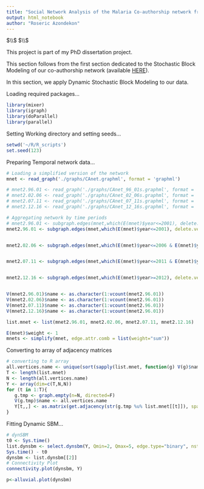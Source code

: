 ```yaml
---
title: "Social Network Analysis of the Malaria Co-authorship network from Benin"
output: html_notebook
author: "Roseric Azondekon"
---
```

$\\$
$\\$

This project is part of my PhD dissertation project.

This section follows from the first section dedicated to the Stochastic Block Modeling of our co-authorship network (available [HERE](http://#)).

In this section, we apply Dynamic Stochastic Block Modeling to our data.

Loading required packages...
```r
library(mixer)
library(igraph)
library(doParallel)
library(parallel)
```

Setting Working directory and setting seeds...
```r
setwd('~/R/R_scripts')
set.seed(123)
```

Preparing Temporal network data...
```r
# Loading a simplified version of the network
mnet <- read_graph('./graphs/CAnet.graphml', format = 'graphml')

# mnet2.96.01 <- read_graph('./graphs/CAnet_96_01s.graphml', format = 'graphml')
# mnet2.02.06 <- read_graph('./graphs/CAnet_02_06s.graphml', format = 'graphml')
# mnet2.07.11 <- read_graph('./graphs/CAnet_07_11s.graphml', format = 'graphml')
# mnet2.12.16 <- read_graph('./graphs/CAnet_12_16s.graphml', format = 'graphml')
```


```r
# Aggregating network by time periods
# mnet2.96.01 <- subgraph.edges(mnet,which(E(mnet)$year<=2001), delete.vertices = F)
mnet2.96.01 <- subgraph.edges(mnet,which(E(mnet)$year<=2001), delete.vertices = F)


mnet2.02.06 <- subgraph.edges(mnet,which(E(mnet)$year<=2006 & E(mnet)$year>=2002), delete.vertices = F)


mnet2.07.11 <- subgraph.edges(mnet,which(E(mnet)$year<=2011 & E(mnet)$year>=2007), delete.vertices = F)


mnet2.12.16 <- subgraph.edges(mnet,which(E(mnet)$year>=2012), delete.vertices = F)


V(mnet2.96.01)$name <- as.character(1:vcount(mnet2.96.01))
V(mnet2.02.06)$name <- as.character(1:vcount(mnet2.96.01))
V(mnet2.07.11)$name <- as.character(1:vcount(mnet2.96.01))
V(mnet2.12.16)$name <- as.character(1:vcount(mnet2.96.01))

list.mnet <- list(mnet2.96.01, mnet2.02.06, mnet2.07.11, mnet2.12.16)
```

```r
E(mnet)$weight <- 1
mnets <- simplify(mnet, edge.attr.comb = list(weight="sum"))
```


Converting to array of adjacency matrices
```r
# converting to R array
all.vertices.name <- unique(sort(sapply(list.mnet, function(g) V(g)$name)))
T <- length(list.mnet)
N <- length(all.vertices.name)
Y <- array(dim=c(T,N,N))
for (t in 1:T){
   g.tmp <- graph.empty(n=N, directed=F)
   V(g.tmp)$name <- all.vertices.name
   Y[t,,] <- as.matrix(get.adjacency(str(g.tmp %u% list.mnet[[t]]), sparse = F))
}
```


Fitting Dynamic SBM...
```r
# dynSBM
t0 <- Sys.time()
list.dynsbm <- select.dynsbm(Y, Qmin=2, Qmax=5, edge.type="binary", nstart = 1)
Sys.time() - t0
dynsbm <- list.dynsbm[[2]]
# Connectivity Plot
connectivity.plot(dynsbm, Y)
```

```r
p<-alluvial.plot(dynsbm)
```

